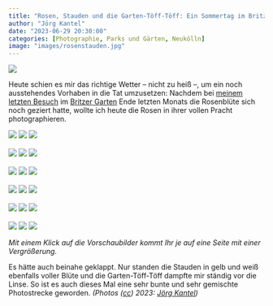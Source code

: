 ```yaml
---
title: "Rosen, Stauden und die Garten-Töff-Töff: Ein Sommertag im Britzer Garten"
author: "Jörg Kantel"
date: "2023-06-29 20:30:00"
categories: [Photographie, Parks und Gärten, Neukölln]
image: "images/rosenstauden.jpg"
---
```


[![](images/rosenstauden-b.jpg)](https://www.flickr.com/photos/schockwellenreiter/53011127623/)

Heute schien es mir das richtige Wetter -- nicht zu heiß --, um ein noch ausstehendes Vorhaben in die Tat umzusetzen: Nachdem bei [meinem letzten Besuch](https://kantel.github.io/posts/2023052702_rhododendron_und_rosen/) im [Britzer Garten](https://www.britzergarten.de/) Ende letzten Monats die Rosenblüte sich noch geziert hatte, wollte ich heute die Rosen in ihrer vollen Pracht photographieren.

[![](images/rosenstauden01.jpg)](https://www.flickr.com/photos/schockwellenreiter/53010046182/)&nbsp;[![](images/rosenstauden02.jpg)](https://www.flickr.com/photos/schockwellenreiter/53010798424/)&nbsp;[![](images/rosenstauden03.jpg)](https://www.flickr.com/photos/schockwellenreiter/53010808354/)<br /><br />
[![](images/rosenstauden04.jpg)](https://www.flickr.com/photos/schockwellenreiter/53010807769/)&nbsp;[![](images/rosenstauden05.jpg)](https://www.flickr.com/photos/schockwellenreiter/53010636936/)&nbsp;[![](images/rosenstauden06.jpg)](https://www.flickr.com/photos/schockwellenreiter/53010807864/)<br /><br />
[![](images/rosenstauden07.jpg)](https://www.flickr.com/photos/schockwellenreiter/53010050737/)&nbsp;[![](images/rosenstauden08.jpg)](https://www.flickr.com/photos/schockwellenreiter/53010641426/)&nbsp;[![](images/rosenstauden09.jpg)](https://www.flickr.com/photos/schockwellenreiter/53010639476/)<br /><br />
[![](images/rosenstauden10.jpg)](https://www.flickr.com/photos/schockwellenreiter/53010645941/)&nbsp;[![](images/rosenstauden11.jpg)](https://www.flickr.com/photos/schockwellenreiter/53010060327/)&nbsp;[![](images/rosenstauden12.jpg)](https://www.flickr.com/photos/schockwellenreiter/53011032520/)<br /><br />
[![](images/rosenstauden13.jpg)](https://www.flickr.com/photos/schockwellenreiter/53011035075/)&nbsp;[![](images/rosenstauden14.jpg)](https://www.flickr.com/photos/schockwellenreiter/53010064807/)&nbsp;[![](images/rosenstauden15.jpg)](https://www.flickr.com/photos/schockwellenreiter/53011039630/)<br /><br />
[![](images/rosenstauden16.jpg)](https://www.flickr.com/photos/schockwellenreiter/53011137153/)&nbsp;[![](images/rosenstauden17.jpg)](https://www.flickr.com/photos/schockwellenreiter/53011037380/)&nbsp;[![](images/rosenstauden18.jpg)](https://www.flickr.com/photos/schockwellenreiter/53010658116/)

*Mit einem Klick auf die Vorschaubilder kommt Ihr je auf eine Seite mit einer Vergrößerung.*


Es hätte auch beinahe geklappt. Nur standen die Stauden in gelb und weiß ebenfalls voller Blüte und die Garten-Töff-Töff dampfte mir ständig vor die Linse. So ist es auch dieses Mal eine sehr bunte und sehr gemischte Photostrecke geworden. *(Photos ([cc](http://creativecommons.org/licenses/by-nc-nd/2.0/)) 2023: [Jörg Kantel](http://cognitiones.kantel-chaos-team.de/cv.html))*

